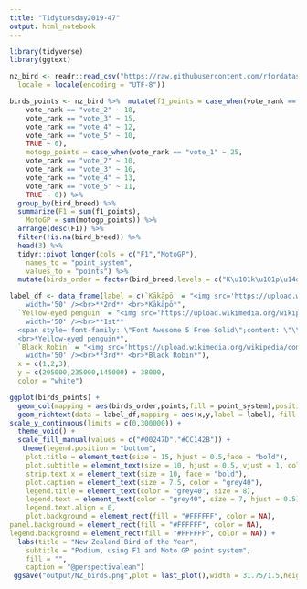 ---
title: "Tidytuesday2019-47"
output: html_notebook
---


```{r}
library(tidyverse)
library(ggtext)
```

```{r}
nz_bird <- readr::read_csv("https://raw.githubusercontent.com/rfordatascience/tidytuesday/master/data/2019/2019-11-19/nz_bird.csv",
  locale = locale(encoding = "UTF-8"))
```

```{r}
birds_points <- nz_bird %>%  mutate(f1_points = case_when(vote_rank == "vote_1" ~ 25,
    vote_rank == "vote_2" ~ 18,
    vote_rank == "vote_3" ~ 15,
    vote_rank == "vote_4" ~ 12,
    vote_rank == "vote_5" ~ 10,
    TRUE ~ 0),
    motogp_points = case_when(vote_rank == "vote_1" ~ 25,
    vote_rank == "vote_2" ~ 10,
    vote_rank == "vote_3" ~ 16,
    vote_rank == "vote_4" ~ 13,
    vote_rank == "vote_5" ~ 11,
    TRUE ~ 0)) %>% 
  group_by(bird_breed) %>% 
  summarize(F1 = sum(f1_points),
    MotoGP = sum(motogp_points)) %>% 
  arrange(desc(F1)) %>% 
  filter(!is.na(bird_breed)) %>% 
  head(3) %>% 
  tidyr::pivot_longer(cols = c("F1","MotoGP"),
    names_to = "point_system",
    values_to = "points") %>% 
  mutate(birds_order = factor(bird_breed,levels = c("K\u101k\u101p\u14d","Yellow-eyed penguin","Black Robin")))

label_df <- data_frame(label = c(`Kākāpō` = "<img src='https://upload.wikimedia.org/wikipedia/commons/thumb/d/d5/Strigops_habroptilus_1-1c.jpg/330px-Strigops_habroptilus_1-1c.jpg'
    width='50' /><br>**2nd** <br>*Kākāpō*",
  `Yellow-eyed penguin` = "<img src='https://upload.wikimedia.org/wikipedia/commons/thumb/5/5c/Yellow-eyed_Penguin%2C_Catlins%2C_New_Zealand.JPG/330px-Yellow-eyed_Penguin%2C_Catlins%2C_New_Zealand.JPG'
    width='50' /><br>**1st** 
  <span style='font-family: \"Font Awesome 5 Free Solid\";content: \"\\f091\";'></span>
  <br>*Yellow-eyed penguin*",
  `Black Robin` = "<img src='https://upload.wikimedia.org/wikipedia/commons/thumb/4/4a/Black_Robin_on_Rangatira_Island.jpg/375px-Black_Robin_on_Rangatira_Island.jpg'
    width='50' /><br>**3rd** <br>*Black Robin*"),
  x = c(1,2,3),
  y = c(205000,235000,145000) + 38000,
  color = "white")

ggplot(birds_points) +
  geom_col(mapping = aes(birds_order,points,fill = point_system),position = "dodge") +
  geom_richtext(data = label_df,mapping = aes(x,y,label = label), fill = NA, label.color = NA) +
scale_y_continuous(limits = c(0,300000)) +
  theme_void() +
  scale_fill_manual(values = c("#00247D","#CC142B")) +
   theme(legend.position = "bottom",
    plot.title = element_text(size = 15, hjust = 0.5,face = "bold"),
    plot.subtitle = element_text(size = 10, hjust = 0.5, vjust = 1, color = "grey40",margin = margin(0,10,10,0)),
    strip.text.x = element_text(size = 10, face = "bold"),
    plot.caption = element_text(size = 7.5, color = "grey40"),
    legend.title = element_text(color = "grey40", size = 8),
    legend.text = element_text(color = "grey40", size = 7, hjust = 0.5),
    legend.text.align = 0,
    plot.background = element_rect(fill = "#FFFFFF", color = NA),
panel.background = element_rect(fill = "#FFFFFF", color = NA),
legend.background = element_rect(fill = "#FFFFFF", color = NA)) +
  labs(title = "New Zealand Bird of the Year",
    subtitle = "Podium, using F1 and Moto GP point system",
    fill = "",
    caption = "@perspectivalean")
 ggsave("output/NZ_birds.png",plot = last_plot(),width = 31.75/1.5,height = 17.85/1.5,units = c("cm"),dpi = 900)

```

```{r}

```

